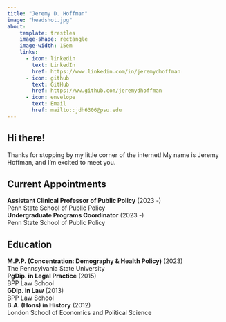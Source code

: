 ```yaml
---
title: "Jeremy D. Hoffman"
image: "headshot.jpg"
about:
    template: trestles
    image-shape: rectangle
    image-width: 15em
    links:
      - icon: linkedin
        text: LinkedIn
        href: https://www.linkedin.com/in/jeremydhoffman
      - icon: github
        text: GitHub
        href: https://ww.github.com/jeremydhoffman
      - icon: envelope
        text: Email
        href: mailto::jdh6306@psu.edu
---
```


## **Hi there!**

Thanks for stopping by my little corner of the internet! My name is Jeremy Hoffman, and I'm excited to meet you.

## **Current Appointments**

| **Assistant Clinical Professor of Public Policy** (2023 -)
| Penn State School of Public Policy

| **Undergraduate Programs Coordinator** (2023 -)
| Penn State School of Public Policy

## **Education**

| **M.P.P. (Concentration: Demography & Health Policy)** (2023)
| The Pennsylvania State University

| **PgDip. in Legal Practice** (2015)
| BPP Law School

| **GDip. in Law** (2013)
| BPP Law School

| **B.A. (Hons) in History** (2012)
| London School of Economics and Political Science

